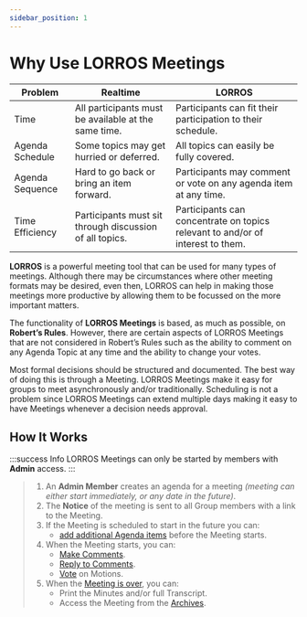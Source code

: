 ```yaml
---
sidebar_position: 1
---
```


# Why Use LORROS Meetings

| Problem         | Realtime                                                | LORROS                                                                         |
| --------------- | ------------------------------------------------------- | ------------------------------------------------------------------------------ |
| Time            | All participants must be available at the same time.    | Participants can fit their participation to their schedule.                    |
| Agenda Schedule | Some topics may get hurried or deferred.                | All topics can easily be fully covered.                                        |
| Agenda Sequence | Hard to go back or bring an item forward.               | Participants may comment or vote on any agenda item at any time.               |
| Time Efficiency | Participants must sit through discussion of all topics. | Participants can concentrate on topics relevant to and/or of interest to them. |

**LORROS** is a powerful meeting tool that can be used for many types of meetings. Although there may be circumstances where other meeting formats may be desired, even then, LORROS can help in making those meetings more productive by allowing them to be focussed on the more important matters.

The functionality of **LORROS Meetings** is based, as much as possible, on **Robert’s Rules**. However, there are certain aspects of LORROS Meetings that are not considered in Robert’s Rules such as the ability to comment on any Agenda Topic at any time and the ability to change your votes.

Most formal decisions should be structured and documented. The best way of doing this is through a Meeting. LORROS Meetings make it easy for groups to meet asynchronously and/or traditionally. Scheduling is not a problem since LORROS Meetings can extend multiple days making it easy to have Meetings whenever a decision needs approval.

## How It Works

:::success Info
LORROS Meetings can only be started by members with **Admin** access.
:::

> 1. An **Admin Member** creates an agenda for a meeting _(meeting can either start immediately, or any date in the future)_.
> 1. The **Notice** of the meeting is sent to all Group members with a link to the Meeting.
> 1. If the Meeting is scheduled to start in the future you can:
>    - [add additional Agenda items](./before/#adding-to-the-agenda) before the Meeting starts.
> 1. When the Meeting starts, you can:
>    - [Make Comments](./during/#comments).
>    - [Reply to Comments](./during/#replies).
>    - [Vote](./during/voting) on Motions.
> 1. When the [Meeting is over](./after), you can:
>    - Print the Minutes and/or full Transcript.
>    - Access the Meeting from the [Archives](/docs/started/groupHome#archives).

